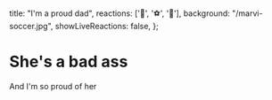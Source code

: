   title: "I'm a proud dad",
  reactions: ['🍅', '⚽', '💪'],
  background: "/marvi-soccer.jpg",
  showLiveReactions: false,
};

# She's a bad ass

And I'm so proud of her